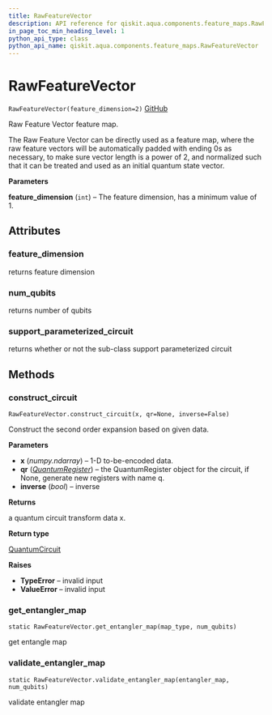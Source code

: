 ```yaml
---
title: RawFeatureVector
description: API reference for qiskit.aqua.components.feature_maps.RawFeatureVector
in_page_toc_min_heading_level: 1
python_api_type: class
python_api_name: qiskit.aqua.components.feature_maps.RawFeatureVector
---
```


# RawFeatureVector

<span id="qiskit.aqua.components.feature_maps.RawFeatureVector" />

`RawFeatureVector(feature_dimension=2)` [GitHub](https://github.com/qiskit-community/qiskit-aqua/tree/stable/0.7/qiskit/aqua/components/feature_maps/raw_feature_vector.py "view source code")

Raw Feature Vector feature map.

The Raw Feature Vector can be directly used as a feature map, where the raw feature vectors will be automatically padded with ending 0s as necessary, to make sure vector length is a power of 2, and normalized such that it can be treated and used as an initial quantum state vector.

**Parameters**

**feature\_dimension** (`int`) – The feature dimension, has a minimum value of 1.

## Attributes

### feature\_dimension

returns feature dimension

### num\_qubits

returns number of qubits

### support\_parameterized\_circuit

returns whether or not the sub-class support parameterized circuit

## Methods

### construct\_circuit

<span id="qiskit.aqua.components.feature_maps.RawFeatureVector.construct_circuit" />

`RawFeatureVector.construct_circuit(x, qr=None, inverse=False)`

Construct the second order expansion based on given data.

**Parameters**

*   **x** (*numpy.ndarray*) – 1-D to-be-encoded data.
*   **qr** ([*QuantumRegister*](qiskit.circuit.QuantumRegister "qiskit.circuit.QuantumRegister")) – the QuantumRegister object for the circuit, if None, generate new registers with name q.
*   **inverse** (*bool*) – inverse

**Returns**

a quantum circuit transform data x.

**Return type**

[QuantumCircuit](qiskit.circuit.QuantumCircuit "qiskit.circuit.QuantumCircuit")

**Raises**

*   **TypeError** – invalid input
*   **ValueError** – invalid input

### get\_entangler\_map

<span id="qiskit.aqua.components.feature_maps.RawFeatureVector.get_entangler_map" />

`static RawFeatureVector.get_entangler_map(map_type, num_qubits)`

get entangle map

### validate\_entangler\_map

<span id="qiskit.aqua.components.feature_maps.RawFeatureVector.validate_entangler_map" />

`static RawFeatureVector.validate_entangler_map(entangler_map, num_qubits)`

validate entangler map

